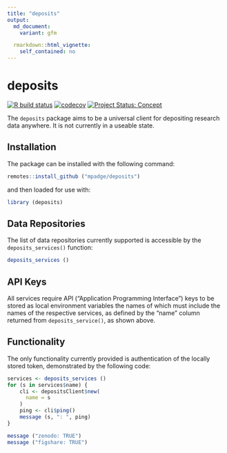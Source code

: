 ```yaml
---
title: "deposits"
output:
  md_document:
    variant: gfm

  rmarkdown::html_vignette:
    self_contained: no
---
```


# deposits

<!-- badges: start -->
[![R build status](https://github.com/mpadge/deposits/workflows/R-CMD-check/badge.svg)](https://github.com/mpadge/deposits/actions?query=workflow%3AR-CMD-check)
[![codecov](https://codecov.io/gh/mpadge/deposits/branch/main/graph/badge.svg)](https://codecov.io/gh/mpadge/deposits)
[![Project Status: Concept](https://www.repostatus.org/badges/latest/concept.svg)](https://www.repostatus.org/#concept)
<!-- badges: end -->


The `deposits` package aims to be a universal client for depositing research
data anywhere. It is not currently in a useable state.

## Installation

The package can be installed with the following command:

```r
remotes::install_github ("mpadge/deposits")
```

and then loaded for use with:

```r
library (deposits)
```

## Data Repositories

The list of data repositories currently supported is accessible by the
`deposits_services()` function:

```r
deposits_services ()
```


## API Keys

All services require API ("Application Programming Interface") keys to be
stored as local environment variables the names of which must include the names
of the respective services, as defined by the "name" column returned from
`deposits_service()`, as shown above.

## Functionality

The only functionality currently provided is authentication of the locally
stored token, demonstrated by the following code:

```r
services <- deposits_services ()
for (s in services$name) {
    cli <- depositsClient$new(
      name = s
    )
    ping <- cli$ping()
    message (s, ": ", ping)
}
```
```r
message ("zenodo: TRUE")
message ("figshare: TRUE")
```
